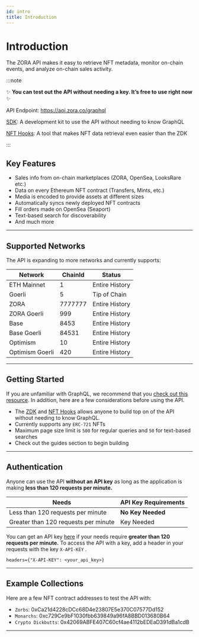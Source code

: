 ```yaml
---
id: intro
title: Introduction
---
```


# Introduction

The ZORA API makes it easy to retrieve NFT metadata, monitor on-chain events, and analyze on-chain sales activity.

:::note

✨ **You can test out the API without needing a key. It’s free to use right now** ✨

API Endpoint: https://api.zora.co/graphql

[SDK](./zdk): A development kit to use the API without needing to know GraphQL

[NFT Hooks](../developer-tools/nft-hooks/intro): A tool that makes NFT data retrieval even easier than the ZDK

:::

## Key Features

- Sales info from on-chain marketplaces (ZORA, OpenSea, LooksRare etc.)
- Data on every Ethereum NFT contract (Transfers, Mints, etc.)
- Media is encoded to provide assets at different sizes
- Automatically syncs newly deployed NFT contracts
- Fill orders made on OpenSea (Seaport)
- Text-based search for discoverability
- And much more

---

## Supported Networks

The API is expanding to more networks and currently supports:

| Network         | ChainId | Status         |
| --------------- | ------- | -------------- |
| ETH Mainnet     | 1       | Entire History |
| Goerli          | 5       | Tip of Chain   |
| ZORA            | 7777777 | Entire History |
| ZORA Goerli     | 999     | Entire History |
| Base            | 8453    | Entire History |
| Base Goerli     | 84531   | Entire History |
| Optimism        | 10      | Entire History |
| Optimism Goerli | 420     | Entire History |

---

## Getting Started

If you are unfamiliar with GraphQL, we recommend that you [check out this resource](https://www.howtographql.com/basics/0-introduction/).
In addition, here are a few considerations before using the API.

- The [ZDK](./zdk) and [NFT Hooks](../developer-tools/nft-hooks/intro) allows anyone to build top on of the API without needing to know GraphQL.
- Currently supports any `ERC-721` NFTs
- Maximum page size limit is `500` for regular queries and `50` for text-based searches
- Check out the guides section to begin building

---

## Authentication

Anyone can use the API **without an API key** as long as the application is making **less than 120 requests per minute.**

| **Needs**                            | **API Key Requirements** |
| ------------------------------------ | ------------------------ |
| Less than 120 requests per minute    | **No Key Needed**        |
| Greater than 120 requests per minute | Key Needed               |

You can get an API key [here](https://keys.api.zora.co/) if your needs require **greater than 120 requests per minute.**
To access the API with a key, add a header in your requests with the key `X-API-KEY` .

```
headers={"X-API-KEY": <your_api_key>}
```

---

## Example Collections

Here are a few NFT contract addresses to test the API with:

- `Zorbs`: 0xCa21d4228cDCc68D4e23807E5e370C07577Dd152
- `Monarchs`: 0xc729Ce9bF1030fbb639849a96fA8BBD013680B64
- `Crypto Dickbutts`: 0x42069ABFE407C60cf4ae4112bEDEaD391dBa1cdB

---
